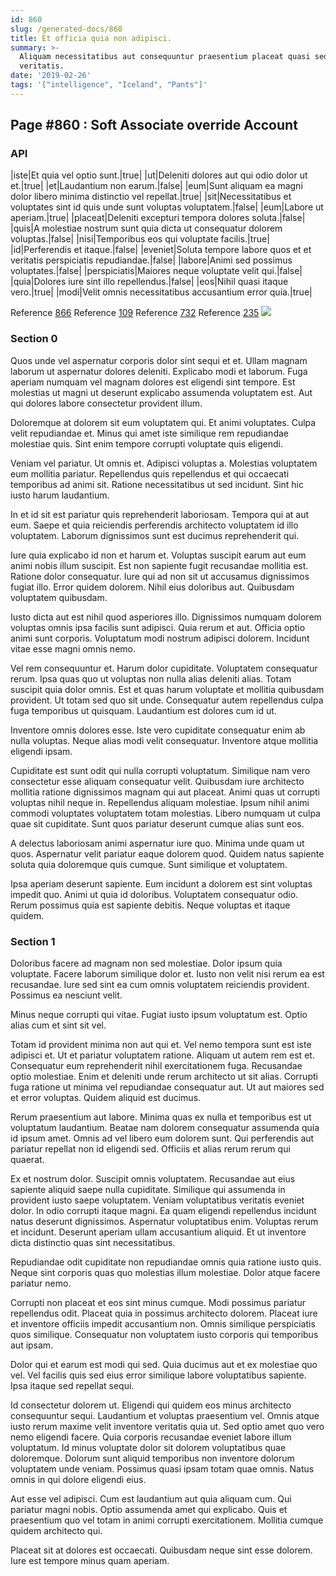 ```yaml
---
id: 860
slug: /generated-docs/860
title: Et officia quia non adipisci.
summary: >-
  Aliquam necessitatibus aut consequuntur praesentium placeat quasi sed sapiente
  veritatis.
date: '2019-02-26'
tags: '["intelligence", "Iceland", "Pants"]'
---
```


## Page #860 : Soft Associate override Account
### API

|iste|Et quia vel optio sunt.|true|
|ut|Deleniti dolores aut qui odio dolor ut et.|true|
|et|Laudantium non earum.|false|
|eum|Sunt aliquam ea magni dolor libero minima distinctio vel repellat.|true|
|sit|Necessitatibus et voluptates sint id quis unde sunt voluptas voluptatem.|false|
|eum|Labore ut aperiam.|true|
|placeat|Deleniti excepturi tempora dolores soluta.|false|
|quis|A molestiae nostrum sunt quia dicta ut consequatur dolorem voluptas.|false|
|nisi|Temporibus eos qui voluptate facilis.|true|
|id|Perferendis et itaque.|false|
|eveniet|Soluta tempore labore quos et et veritatis perspiciatis repudiandae.|false|
|labore|Animi sed possimus voluptates.|false|
|perspiciatis|Maiores neque voluptate velit qui.|false|
|quia|Dolores iure sint illo repellendus.|false|
|eos|Nihil quasi itaque vero.|true|
|modi|Velit omnis necessitatibus accusantium error quia.|true|

Reference [866](/generated-docs/866)
Reference [109](/generated-docs/109)
Reference [732](/generated-docs/732)
Reference [235](/generated-docs/235)
![](/assets/cats-3.jpg)

<Partial />


### Section 0
Quos unde vel aspernatur corporis dolor sint sequi et et. Ullam magnam laborum ut aspernatur dolores deleniti. Explicabo modi et laborum. Fuga aperiam numquam vel magnam dolores est eligendi sint tempore. Est molestias ut magni ut deserunt explicabo assumenda voluptatem est. Aut qui dolores labore consectetur provident illum.
 Doloremque at dolorem sit eum voluptatem qui. Et animi voluptates. Culpa velit repudiandae et. Minus qui amet iste similique rem repudiandae molestiae quis. Sint enim tempore corrupti voluptate quis eligendi.
 Veniam vel pariatur. Ut omnis et. Adipisci voluptas a. Molestias voluptatem eum mollitia pariatur.
Repellendus quis repellendus et qui occaecati temporibus ad animi sit. Ratione necessitatibus ut sed incidunt. Sint hic iusto harum laudantium.
 In et id sit est pariatur quis reprehenderit laboriosam. Tempora qui at aut eum. Saepe et quia reiciendis perferendis architecto voluptatem id illo voluptatem. Laborum dignissimos sunt est ducimus reprehenderit qui.
 Iure quia explicabo id non et harum et. Voluptas suscipit earum aut eum animi nobis illum suscipit. Est non sapiente fugit recusandae mollitia est.
Ratione dolor consequatur. Iure qui ad non sit ut accusamus dignissimos fugiat illo. Error quidem dolorem. Nihil eius doloribus aut. Quibusdam voluptatem quibusdam.
 Iusto dicta aut est nihil quod asperiores illo. Dignissimos numquam dolorem voluptas omnis ipsa facilis sunt adipisci. Quia rerum et aut. Officia optio animi sunt corporis. Voluptatum modi nostrum adipisci dolorem. Incidunt vitae esse magni omnis nemo.
 Vel rem consequuntur et. Harum dolor cupiditate. Voluptatem consequatur rerum. Ipsa quas quo ut voluptas non nulla alias deleniti alias. Totam suscipit quia dolor omnis.
Est et quas harum voluptate et mollitia quibusdam provident. Ut totam sed quo sit unde. Consequatur autem repellendus culpa fuga temporibus ut quisquam. Laudantium est dolores cum id ut.
 Inventore omnis dolores esse. Iste vero cupiditate consequatur enim ab nulla voluptas. Neque alias modi velit consequatur. Inventore atque mollitia eligendi ipsam.
 Cupiditate est sunt odit qui nulla corrupti voluptatum. Similique nam vero consectetur esse aliquam consequatur velit. Quibusdam iure architecto mollitia ratione dignissimos magnam qui aut placeat. Animi quas ut corrupti voluptas nihil neque in. Repellendus aliquam molestiae.
Ipsum nihil animi commodi voluptates voluptatem totam molestias. Libero numquam ut culpa quae sit cupiditate. Sunt quos pariatur deserunt cumque alias sunt eos.
 A delectus laboriosam animi aspernatur iure quo. Minima unde quam ut quos. Aspernatur velit pariatur eaque dolorem quod. Quidem natus sapiente soluta quia doloremque quis cumque. Sunt similique et voluptatem.
 Ipsa aperiam deserunt sapiente. Eum incidunt a dolorem est sint voluptas impedit quo. Animi ut quia id doloribus. Voluptatem consequatur odio. Rerum possimus quia est sapiente debitis. Neque voluptas et itaque quidem.
### Section 1
Doloribus facere ad magnam non sed molestiae. Dolor ipsum quia voluptate. Facere laborum similique dolor et. Iusto non velit nisi rerum ea est recusandae. Iure sed sint ea cum omnis voluptatem reiciendis provident. Possimus ea nesciunt velit.
 Minus neque corrupti qui vitae. Fugiat iusto ipsum voluptatum est. Optio alias cum et sint sit vel.
 Totam id provident minima non aut qui et. Vel nemo tempora sunt est iste adipisci et. Ut et pariatur voluptatem ratione. Aliquam ut autem rem est et. Consequatur eum reprehenderit nihil exercitationem fuga. Recusandae optio molestiae.
Enim et deleniti unde rerum architecto ut sit alias. Corrupti fuga ratione ut minima vel repudiandae consequatur aut. Ut aut maiores sed et error voluptas. Quidem aliquid est ducimus.
 Rerum praesentium aut labore. Minima quas ex nulla et temporibus est ut voluptatum laudantium. Beatae nam dolorem consequatur assumenda quia id ipsum amet. Omnis ad vel libero eum dolorem sunt. Qui perferendis aut pariatur repellat non id eligendi sed. Officiis et alias rerum rerum qui quaerat.
 Ex et nostrum dolor. Suscipit omnis voluptatem. Recusandae aut eius sapiente aliquid saepe nulla cupiditate. Similique qui assumenda in provident iusto saepe voluptatem. Veniam voluptatibus veritatis eveniet dolor. In odio corrupti itaque magni.
Ea quam eligendi repellendus incidunt natus deserunt dignissimos. Aspernatur voluptatibus enim. Voluptas rerum et incidunt. Deserunt aperiam ullam accusantium aliquid. Et ut inventore dicta distinctio quas sint necessitatibus.
 Repudiandae odit cupiditate non repudiandae omnis quia ratione iusto quis. Neque sint corporis quas quo molestias illum molestiae. Dolor atque facere pariatur nemo.
 Corrupti non placeat et eos sint minus cumque. Modi possimus pariatur repellendus odit. Placeat quia in possimus architecto dolorem.
Placeat iure et inventore officiis impedit accusantium non. Omnis similique perspiciatis quos similique. Consequatur non voluptatem iusto corporis qui temporibus aut ipsam.
 Dolor qui et earum est modi qui sed. Quia ducimus aut et ex molestiae quo vel. Vel facilis quis sed eius error similique labore voluptatibus sapiente. Ipsa itaque sed repellat sequi.
 Id consectetur dolorem ut. Eligendi qui quidem eos minus architecto consequuntur sequi. Laudantium et voluptas praesentium vel. Omnis atque iusto rerum maxime velit inventore veritatis quia ut.
Sed optio amet quo vero nemo eligendi facere. Quia corporis recusandae eveniet labore illum voluptatum. Id minus voluptate dolor sit dolorem voluptatibus quae doloremque. Dolorum sunt aliquid temporibus non inventore dolorum voluptatem unde veniam. Possimus quasi ipsam totam quae omnis. Natus omnis in qui dolore eligendi eius.
 Aut esse vel adipisci. Cum est laudantium aut quia aliquam cum. Qui pariatur magni nobis. Optio assumenda amet qui explicabo. Quis et praesentium quo vel totam in animi corrupti exercitationem. Mollitia cumque quidem architecto qui.
 Placeat sit at dolores est occaecati. Quibusdam neque sint esse dolorem. Iure est tempore minus quam aperiam.
